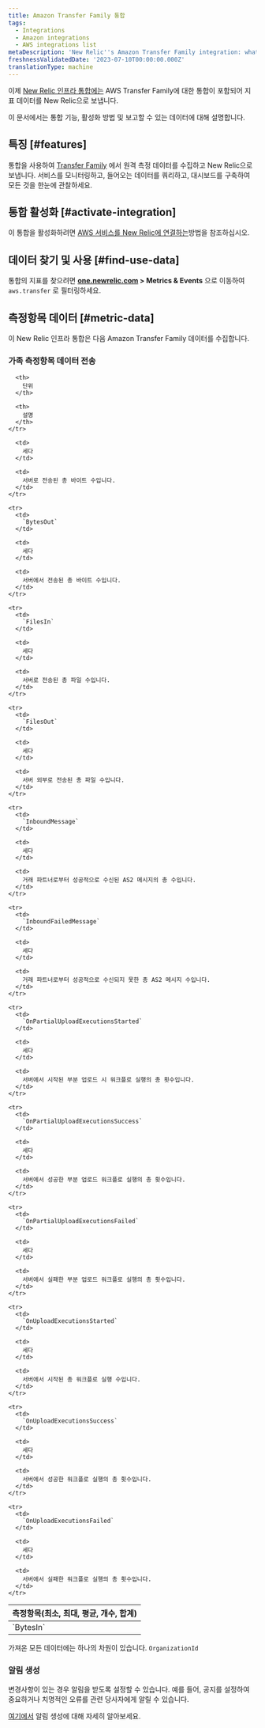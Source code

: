 ```yaml
---
title: Amazon Transfer Family 통합
tags:
  - Integrations
  - Amazon integrations
  - AWS integrations list
metaDescription: 'New Relic''s Amazon Transfer Family integration: what data it reports and how to enable it.'
freshnessValidatedDate: '2023-07-10T00:00:00.000Z'
translationType: machine
---
```


이제 [New Relic 인프라 통합에는](/docs/infrastructure/integrations-getting-started/getting-started/introduction-infrastructure-integrations) AWS Transfer Family에 대한 통합이 포함되어 지표 데이터를 New Relic으로 보냅니다.

이 문서에서는 통합 기능, 활성화 방법 및 보고할 수 있는 데이터에 대해 설명합니다.

## 특징 [#features]

통합을 사용하여 [Transfer Family](https://aws.amazon.com/aws-transfer-family/) 에서 원격 측정 데이터를 수집하고 New Relic으로 보냅니다. 서비스를 모니터링하고, 들어오는 데이터를 쿼리하고, 대시보드를 구축하여 모든 것을 한눈에 관찰하세요.

## 통합 활성화 [#activate-integration]

이 통합을 활성화하려면 [AWS 서비스를 New Relic에 연결하는](/docs/infrastructure/amazon-integrations/connect/aws-metric-stream-setup/)방법을 참조하십시오.

## 데이터 찾기 및 사용 [#find-use-data]

통합의 지표를 찾으려면 <DNT>**[one.newrelic.com](https://one.newrelic.com/all-capabilities) > Metrics & Events**</DNT> 으로 이동하여 `aws.transfer` 로 필터링하세요.

## 측정항목 데이터 [#metric-data]

이 New Relic 인프라 통합은 다음 Amazon Transfer Family 데이터를 수집합니다.

### 가족 측정항목 데이터 전송

<table>
  <thead>
    <tr>
      <th style={{ width: "200px" }}>
        측정항목(최소, 최대, 평균, 개수, 합계)
      </th>

      <th>
        단위
      </th>

      <th>
        설명
      </th>
    </tr>
  </thead>

  <tbody>
    <tr>
      <td>
        `BytesIn`
      </td>

      <td>
        세다
      </td>

      <td>
        서버로 전송된 총 바이트 수입니다.
      </td>
    </tr>

    <tr>
      <td>
        `BytesOut`
      </td>

      <td>
        세다
      </td>

      <td>
        서버에서 전송된 총 바이트 수입니다.
      </td>
    </tr>

    <tr>
      <td>
        `FilesIn`
      </td>

      <td>
        세다
      </td>

      <td>
        서버로 전송된 총 파일 수입니다.
      </td>
    </tr>

    <tr>
      <td>
        `FilesOut`
      </td>

      <td>
        세다
      </td>

      <td>
        서버 외부로 전송된 총 파일 수입니다.
      </td>
    </tr>

    <tr>
      <td>
        `InboundMessage`
      </td>

      <td>
        세다
      </td>

      <td>
        거래 파트너로부터 성공적으로 수신된 AS2 메시지의 총 수입니다.
      </td>
    </tr>

    <tr>
      <td>
        `InboundFailedMessage`
      </td>

      <td>
        세다
      </td>

      <td>
        거래 파트너로부터 성공적으로 수신되지 못한 총 AS2 메시지 수입니다.
      </td>
    </tr>

    <tr>
      <td>
        `OnPartialUploadExecutionsStarted`
      </td>

      <td>
        세다
      </td>

      <td>
        서버에서 시작된 부분 업로드 시 워크플로 실행의 총 횟수입니다.
      </td>
    </tr>

    <tr>
      <td>
        `OnPartialUploadExecutionsSuccess`
      </td>

      <td>
        세다
      </td>

      <td>
        서버에서 성공한 부분 업로드 워크플로 실행의 총 횟수입니다.
      </td>
    </tr>

    <tr>
      <td>
        `OnPartialUploadExecutionsFailed`
      </td>

      <td>
        세다
      </td>

      <td>
        서버에서 실패한 부분 업로드 워크플로 실행의 총 횟수입니다.
      </td>
    </tr>

    <tr>
      <td>
        `OnUploadExecutionsStarted`
      </td>

      <td>
        세다
      </td>

      <td>
        서버에서 시작된 총 워크플로 실행 수입니다.
      </td>
    </tr>

    <tr>
      <td>
        `OnUploadExecutionsSuccess`
      </td>

      <td>
        세다
      </td>

      <td>
        서버에서 성공한 워크플로 실행의 총 횟수입니다.
      </td>
    </tr>

    <tr>
      <td>
        `OnUploadExecutionsFailed`
      </td>

      <td>
        세다
      </td>

      <td>
        서버에서 실패한 워크플로 실행의 총 횟수입니다.
      </td>
    </tr>
  </tbody>
</table>

가져온 모든 데이터에는 하나의 차원이 있습니다. `OrganizationId`

### 알림 생성

변경사항이 있는 경우 알림을 받도록 <InlinePopover type="alerts"/>설정할 수 있습니다. 예를 들어, 공지를 설정하여 중요하거나 치명적인 오류를 관련 당사자에게 알릴 수 있습니다.

[여기에서](/docs/tutorial-create-alerts/create-an-alert/) 알림 생성에 대해 자세히 알아보세요.
